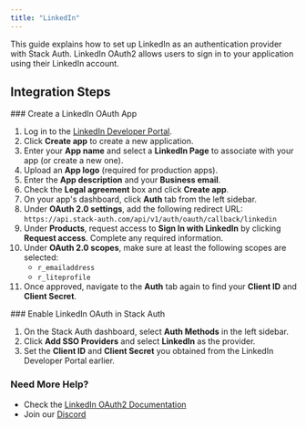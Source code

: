 ```yaml
---
title: "LinkedIn"
---
```


This guide explains how to set up LinkedIn as an authentication provider with Stack Auth. LinkedIn OAuth2 allows users to sign in to your application using their LinkedIn account.


## Integration Steps

<Steps>
  <Step>
  ### Create a LinkedIn OAuth App
  
  1. Log in to the [LinkedIn Developer Portal](https://www.linkedin.com/developers/apps).
  2. Click **Create app** to create a new application.
  3. Enter your **App name** and select a **LinkedIn Page** to associate with your app (or create a new one).
  4. Upload an **App logo** (required for production apps).
  5. Enter the **App description** and your **Business email**.
  6. Check the **Legal agreement** box and click **Create app**.
  7. On your app's dashboard, click **Auth** tab from the left sidebar.
  8. Under **OAuth 2.0 settings**, add the following redirect URL: `https://api.stack-auth.com/api/v1/auth/oauth/callback/linkedin`
  9. Under **Products**, request access to **Sign In with LinkedIn** by clicking **Request access**. Complete any required information.
  10. Under **OAuth 2.0 scopes**, make sure at least the following scopes are selected:
      - `r_emailaddress`
      - `r_liteprofile`
  11. Once approved, navigate to the **Auth** tab again to find your **Client ID** and **Client Secret**.
  </Step>
  <Step>
  ### Enable LinkedIn OAuth in Stack Auth
  
  1. On the Stack Auth dashboard, select **Auth Methods** in the left sidebar.
  2. Click **Add SSO Providers** and select **LinkedIn** as the provider.
  3. Set the **Client ID** and **Client Secret** you obtained from the LinkedIn Developer Portal earlier.
  </Step>
</Steps>

### Need More Help?

- Check the [LinkedIn OAuth2 Documentation](https://learn.microsoft.com/en-us/linkedin/shared/authentication/authorization-code-flow)
- Join our [Discord](https://discord.stack-auth.com)
